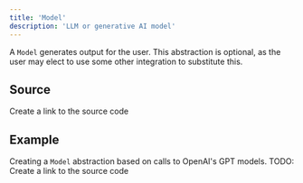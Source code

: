 ```yaml
---
title: 'Model'
description: 'LLM or generative AI model'
---
```


A ```Model``` generates output for the user. This abstraction is optional, as the user may elect to use some other integration to substitute this.

## Source 

Create a link to the source code

## Example 

Creating a ```Model``` abstraction based on calls to OpenAI's GPT models. TODO: Create a link to the source code



```python
```
